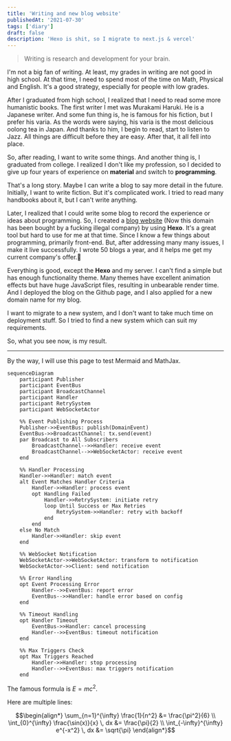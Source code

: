 ```yaml
---
title: 'Writing and new blog website'
publishedAt: '2021-07-30'
tags: ['diary']
draft: false
description: 'Hexo is shit, so I migrate to next.js & vercel'
---
```


> Writing is research and development for your brain.

I'm not a big fan of writing.
At least, my grades in writing are not good in high school. At that time, I need to spend most of the time on Math, Physical and English. It's a good strategy, especially for people with low grades.

After I graduated from high school, I realized that I need to read some more humanistic books.
The first writer I met was Murakami Haruki. He is a Japanese writer.
And some fun thing is, he is famous for his fiction, but I prefer his varia. As the words were saying, his varia is the most delicious oolong tea in Japan. And thanks to him, I begin to read, start to listen to Jazz.
All things are difficult before they are easy. After that, it all fell into place.

So, after reading, I want to write some things. And another thing is, I graduated from college. I realized I don't like my profession, so I decided to give up four years of experience on **material** and switch to **programming**.

That's a long story. Maybe I can write a blog to say more detail in the future.
Initially, I want to write fiction. But it's complicated work. I tried to read many handbooks about it, but I can't write anything.

Later, I realized that I could write some blog to record the experience or ideas about programming. So, I created a [blog website](https://atriiy.dev/) (Now this domain has been bought by a fucking illegal company) by using **Hexo**. It's a great tool but hard to use for me at that time.
Since I know a few things about programming, primarily front-end.
But, after addressing many many issues, I make it live successfully. I wrote 50 blogs a year, and it helps me get my current company's offer.👏

Everything is good, except the **Hexo** and my server.
I can't find a simple but has enough functionality theme. Many themes have excellent animation effects but have huge JavaScript files, resulting in unbearable render time.
And I deployed the blog on the Github page, and I also applied for a new domain name for my blog.

I want to migrate to a new system, and I don't want to take much time on deployment stuff. So I tried to find a new system which can suit my requirements.

So, what you see now, is my result.

---

By the way, I will use this page to test Mermaid and MathJax.

```mermaid
sequenceDiagram
    participant Publisher
    participant EventBus
    participant BroadcastChannel
    participant Handler
    participant RetrySystem
    participant WebSocketActor

    %% Event Publishing Process
    Publisher->>EventBus: publish(DomainEvent)
    EventBus->>BroadcastChannel: tx.send(event)
    par Broadcast to All Subscribers
        BroadcastChannel-->>Handler: receive event
        BroadcastChannel-->>WebSocketActor: receive event
    end

    %% Handler Processing
    Handler->>Handler: match event
    alt Event Matches Handler Criteria
        Handler->>Handler: process event
        opt Handling Failed
            Handler->>RetrySystem: initiate retry
            loop Until Success or Max Retries
                RetrySystem->>Handler: retry with backoff
            end
        end
    else No Match
        Handler->>Handler: skip event
    end

    %% WebSocket Notification
    WebSocketActor->>WebSocketActor: transform to notification
    WebSocketActor->>Client: send notification

    %% Error Handling
    opt Event Processing Error
        Handler-->>EventBus: report error
        EventBus-->>Handler: handle error based on config
    end

    %% Timeout Handling
    opt Handler Timeout
        EventBus->>Handler: cancel processing
        Handler-->>EventBus: timeout notification
    end

    %% Max Triggers Check
    opt Max Triggers Reached
        Handler->>Handler: stop processing
        Handler-->>EventBus: max triggers notification
    end
```

The famous formula is $E=mc^2$.

Here are multiple lines:

```math
\begin{align*}
\sum_{n=1}^{\infty} \frac{1}{n^2} &= \frac{\pi^2}{6} \\
\int_{0}^{\infty} \frac{\sin(x)}{x} \, dx &= \frac{\pi}{2} \\
\int_{-\infty}^{\infty} e^{-x^2} \, dx &= \sqrt{\pi}
\end{align*}
```
